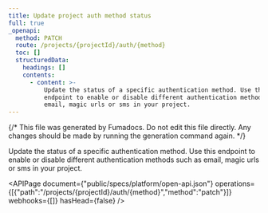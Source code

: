 ```yaml
---
title: Update project auth method status
full: true
_openapi:
  method: PATCH
  route: /projects/{projectId}/auth/{method}
  toc: []
  structuredData:
    headings: []
    contents:
      - content: >-
          Update the status of a specific authentication method. Use this
          endpoint to enable or disable different authentication methods such as
          email, magic urls or sms in your project.
---
```


{/* This file was generated by Fumadocs. Do not edit this file directly. Any changes should be made by running the generation command again. */}

Update the status of a specific authentication method. Use this endpoint to enable or disable different authentication methods such as email, magic urls or sms in your project.

<APIPage document={"public/specs/platform/open-api.json"} operations={[{"path":"/projects/{projectId}/auth/{method}","method":"patch"}]} webhooks={[]} hasHead={false} />